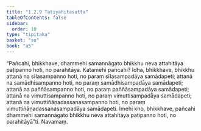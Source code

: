 ```yaml
---
title: "1.2.9 Tatiyahitasutta"
tableOfContents: false
sidebar:
  order: 10
type: "tipitaka"
basket: "su"
book: "a5"
---
```



<DynamicBreadcrumb />

<Division number="19" book="a5">

<Paragraph number="67" book="a5">
“Pañcahi, bhikkhave, dhammehi samannāgato bhikkhu neva attahitāya paṭipanno hoti, no parahitāya. Katamehi pañcahi? Idha, bhikkhave, bhikkhu attanā na sīlasampanno hoti, no paraṃ sīlasampadāya samādapeti; attanā na samādhisampanno hoti, no paraṃ samādhisampadāya samādapeti; attanā na paññāsampanno hoti, no paraṃ paññāsampadāya samādapeti; attanā na vimuttisampanno hoti, no paraṃ vimuttisampadāya samādapeti; attanā na vimuttiñāṇadassanasampanno hoti, no paraṃ vimuttiñāṇadassanasampadāya samādapeti. Imehi kho, bhikkhave, pañcahi dhammehi samannāgato bhikkhu neva attahitāya paṭipanno hoti, no parahitāyā”ti.

</Paragraph>
</Division>

<Paragraph number="68" type="center" book="a5">
Navamaṃ.
</Paragraph>
